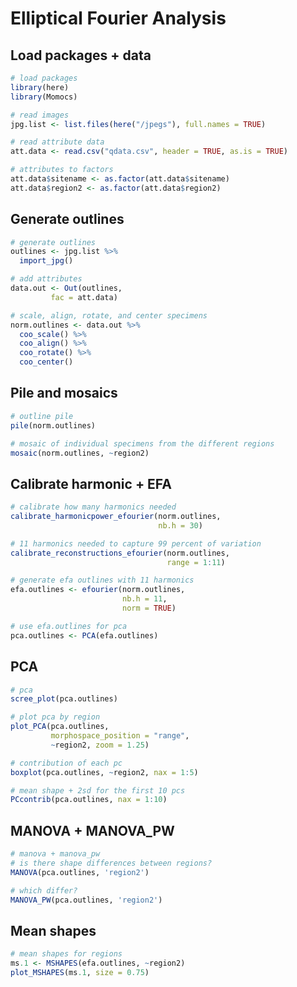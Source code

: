 # Elliptical Fourier Analysis

## Load packages + data

```r
# load packages
library(here)
library(Momocs)

# read images
jpg.list <- list.files(here("/jpegs"), full.names = TRUE)

# read attribute data
att.data <- read.csv("qdata.csv", header = TRUE, as.is = TRUE)

# attributes to factors
att.data$sitename <- as.factor(att.data$sitename)
att.data$region2 <- as.factor(att.data$region2)
```

## Generate outlines

```r
# generate outlines
outlines <- jpg.list %>%
  import_jpg()

# add attributes
data.out <- Out(outlines, 
         fac = att.data)

# scale, align, rotate, and center specimens
norm.outlines <- data.out %>% 
  coo_scale() %>%
  coo_align() %>% 
  coo_rotate() %>% 
  coo_center()
```

## Pile and mosaics

```r
# outline pile
pile(norm.outlines)

# mosaic of individual specimens from the different regions
mosaic(norm.outlines, ~region2)
```

## Calibrate harmonic + EFA

```r
# calibrate how many harmonics needed
calibrate_harmonicpower_efourier(norm.outlines, 
                                 nb.h = 30)

# 11 harmonics needed to capture 99 percent of variation
calibrate_reconstructions_efourier(norm.outlines, 
                                   range = 1:11)

# generate efa outlines with 11 harmonics
efa.outlines <- efourier(norm.outlines, 
                         nb.h = 11, 
                         norm = TRUE)

# use efa.outlines for pca
pca.outlines <- PCA(efa.outlines)
```

## PCA

```r
# pca 
scree_plot(pca.outlines)

# plot pca by region
plot_PCA(pca.outlines, 
         morphospace_position = "range",
         ~region2, zoom = 1.25)

# contribution of each pc
boxplot(pca.outlines, ~region2, nax = 1:5)

# mean shape + 2sd for the first 10 pcs
PCcontrib(pca.outlines, nax = 1:10)
```

## MANOVA + MANOVA_PW

```r
# manova + manova_pw
# is there shape differences between regions?
MANOVA(pca.outlines, 'region2')

# which differ?
MANOVA_PW(pca.outlines, 'region2')
```

## Mean shapes

```r
# mean shapes for regions
ms.1 <- MSHAPES(efa.outlines, ~region2)
plot_MSHAPES(ms.1, size = 0.75)
```
